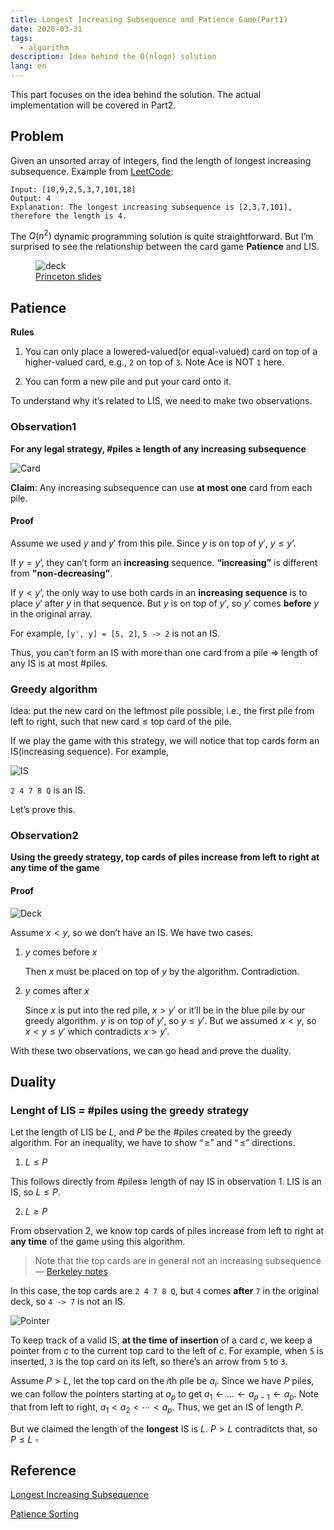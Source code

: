 ```yaml
---
title: Longest Increasing Subsequence and Patience Game(Part1)
date: 2020-03-31
tags:
  - algorithm
description: Idea behind the O(nlogn) solution
lang: en
---
```


This part focuses on the idea behind the solution. The actual implementation will be covered in Part2.

## Problem

Given an unsorted array of integers, find the length of longest increasing subsequence. Example from [LeetCode](https://leetcode.com/problems/longest-increasing-subsequence/):

```
Input: [10,9,2,5,3,7,101,18]
Output: 4
Explanation: The longest increasing subsequence is [2,3,7,101], therefore the length is 4.
```

The $O(n^2)$ dynamic programming solution is quite straightforward. But I’m surprised to see the relationship between the card game **Patience** and LIS.

<figure>
  <img
    src="https://cdn.jsdelivr.net/gh/Deerhound579/image-hosting/img/game.jpeg"
    alt="deck"
  />
  <figcaption>
    <a href="https://www.cs.princeton.edu/courses/archive/spring13/cos423/lectures/LongestIncreasingSubsequence.pdf">
      Princeton slides
    </a>
  </figcaption>
</figure>

## Patience

**Rules**

1. You can only place a lowered-valued(or equal-valued) card on top of a higher-valued card, e.g., `2` on top of `3`. Note Ace is NOT `1` here.

2. You can form a new pile and put your card onto it.

To understand why it’s related to LIS, we need to make two observations.

### Observation1

**For any legal strategy, $\#\text{piles}$ $\geq$ length of any increasing subsequence**

![Card](https://cdn.jsdelivr.net/gh/Deerhound579/image-hosting/img/deck.png)

**Claim**: Any increasing subsequence can use **at most one** card from each pile.

#### Proof

Assume we used $y$ and $y'$ from this pile. Since $y$ is on top of $y'$, $y \le y’$.

If $y = y’$, they can’t form an **increasing** sequence. **“increasing”** is different from **"non-decreasing”**.

If $y \lt y’$, the only way to use both cards in an **increasing sequence** is to place $y'$ after $y$ in that sequence. But $y$ is on top of $y'$, so $y'$ comes **before** $y$ in the original array.

For example, `[y', y] = [5, 2]`, `5 -> 2` is not an IS.

Thus, you can’t form an IS with more than one card from a pile $\Rightarrow$ length of any IS is at most $\#\text{piles}$.

### Greedy algorithm

Idea: put the new card on the leftmost pile possible, i.e., the first pile from left to right, such that $\text{new card} \le \text{top card of the pile}$.

If we play the game with this strategy, we will notice that top cards form an IS(increasing sequence). For example,

![IS](https://cdn.jsdelivr.net/gh/Deerhound579/image-hosting/img/game1.jpeg)

`2 4 7 8 Q` is an IS.

Let’s prove this.

### Observation2

**Using the greedy strategy, top cards of piles increase from left to right at any time of the game**

#### Proof

![Deck](https://cdn.jsdelivr.net/gh/Deerhound579/image-hosting/img/deck.png)

Assume $x \lt y$, so we don’t have an IS. We have two cases:

1. $y$ comes before $x$

   Then $x$ must be placed on top of $y$ by the algorithm. Contradiction.

2. $y$ comes after $x$

   Since $x$ is put into the red pile, $x \gt y'$ or it’ll be in the blue pile by our greedy algorithm. $y$ is on top of $y'$, so $y \le y'$. But we assumed $x \lt y$, so $x \lt y \le y'$ which contradicts $x\gt y'$.

With these two observations, we can go head and prove the duality.

## Duality

### Lenght of LIS = #piles using the greedy strategy

Let the length of LIS be $L$, and $P$ be the $\#\text{piles}$ created by the greedy algorithm. For an inequality, we have to show $“\geq”$ and $“\leq”$ directions.

1. $L \leq P$

This follows directly from $\#\text{piles}\geq$ length of nay IS in observation 1. LIS is an IS, so $L \leq P$.

2. $L \geq P$

From observation 2, we know top cards of piles increase from left to right at **any time** of the game using this algorithm.

> Note that the top cards are in general not an increasing subsequence — [Berkeley notes](https://www.cs.princeton.edu/courses/archive/spring13/cos423/lectures/LongestIncreasingSubsequence.pdf)

In this case, the top cards are `2 4 7 8 Q`, but `4` comes **after** `7` in the original deck, so `4 -> 7` is not an IS.

![Pointer](https://cdn.jsdelivr.net/gh/Deerhound579/image-hosting/img/pointer1.png)

To keep track of a valid IS, **at the time of insertion** of a card $c$, we keep a pointer from $c$ to the current top card to the left of $c$. For example, when `5` is inserted, `3` is the top card on its left, so there’s an arrow from `5` to `3`.

Assume $P \gt L$, let the top card on the $i\text{th}$ pile be $a_i$. Since we have $P$ piles, we can follow the pointers starting at $a_p$ to get $a_1\leftarrow…\leftarrow a_{p-1} \leftarrow a_p$. Note that from left to right, $a_1 \lt a_2 \lt \cdots \lt a_p$. Thus, we get an IS of length $P$.

But we claimed the length of the **longest** IS is $L$. $P \gt L$ contraditcts that, so $P \leq L \  \square$

## Reference

[Longest Increasing Subsequence](https://www.cs.princeton.edu/courses/archive/spring13/cos423/lectures/LongestIncreasingSubsequence.pdf)

[Patience Sorting](https://www.stat.berkeley.edu/~aldous/Research/OP/patience.pdf)

